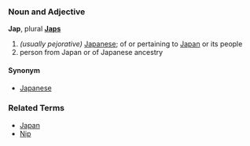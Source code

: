 ===Noun and Adjective===
'''Jap''', plural '''[[Japs]]'''

# ''(usually pejorative)'' [[Japanese]]; of or pertaining to [[Japan]] or its people
# person from Japan or of Japanese ancestry

====Synonym====
*[[Japanese]]

===Related Terms===
*[[Japan]]
*[[Nip]]